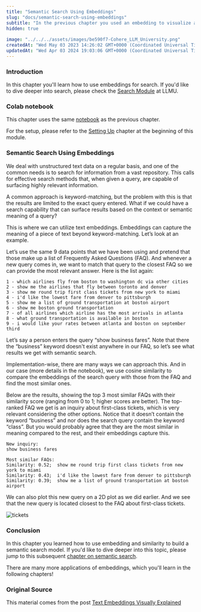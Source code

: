 ```yaml
---
title: "Semantic Search Using Embeddings"
slug: "docs/semantic-search-using-embeddings"
subtitle: "In the previous chapter you used an embedding to visualize a dataset of sentences. In this chapter, you'll learn how to use this embedding to search for the answer to a given query among the sentences in this dataset. Since the embedding takes semantics into account, this process is called _semantic search_. If you need a refresher, please check the <a target'_blank' href='/docs/semantic-search'>semantic search chapter</a> in Module 2."
hidden: true
 
image: "../../../assets/images/be590f7-Cohere_LLM_University.png"
createdAt: "Wed May 03 2023 14:26:02 GMT+0000 (Coordinated Universal Time)"
updatedAt: "Wed Apr 03 2024 19:03:06 GMT+0000 (Coordinated Universal Time)"
---
```

### Introduction

In this chapter you'll learn how to use embeddings for search. If you'd like to dive deeper into search, please check the [Search Module](https://cohere.com/llmu/what-is-semantic-search) at LLMU. 

### Colab notebook

This chapter uses the same [notebook](https://github.com/cohere-ai/cohere-developer-experience/blob/main/notebooks/llmu/Visualizing_Text_Embeddings.ipynb) as the previous chapter.

For the setup, please refer to the <a target="_blank" href="/docs/setting-up">Setting Up</a> chapter at the beginning of this module.

### Semantic Search Using Embeddings

We deal with unstructured text data on a regular basis, and one of the common needs is to search for information from a vast repository. This calls for effective search methods that, when given a query, are capable of surfacing highly relevant information.

A common approach is keyword-matching, but the problem with this is that the results are limited to the exact query entered. What if we could have a search capability that can surface results based on the context or semantic meaning of a query?

This is where we can utilize text embeddings. Embeddings can capture the meaning of a piece of text beyond keyword-matching. Let’s look at an example.

Let’s use the same 9 data points that we have been using and pretend that those make up a list of Frequently Asked Questions (FAQ). And whenever a new query comes in, we want to match that query to the closest FAQ so we can provide the most relevant answer. Here is the list again:

```
1 - which airlines fly from boston to washington dc via other cities
2 - show me the airlines that fly between toronto and denver
3 - show me round trip first class tickets from new york to miami
4 - i'd like the lowest fare from denver to pittsburgh
5 - show me a list of ground transportation at boston airport
6 - show me boston ground transportation
7 - of all airlines which airline has the most arrivals in atlanta
8 - what ground transportation is available in boston
9 - i would like your rates between atlanta and boston on september third
```

Let’s say a person enters the query “show business fares”. Note that there the “business” keyword doesn't exist anywhere in our FAQ, so let’s see what results we get with semantic search.

Implementation-wise, there are many ways we can approach this. And in our case (more details in the notebook), we use cosine similarity to compare the embeddings of the search query with those from the FAQ and find the most similar ones.

Below are the results, showing the top 3 most similar FAQs with their similarity score (ranging from 0 to 1; higher scores are better). The top-ranked FAQ we get is an inquiry about first-class tickets, which is very relevant considering the other options. Notice that it doesn’t contain the keyword “business” and nor does the search query contain the keyword “class”. But you would probably agree that they are the most similar in meaning compared to the rest, and their embeddings capture this.

```
New inquiry:
show business fares 

Most similar FAQs:
Similarity: 0.52;  show me round trip first class tickets from new york to miami
Similarity: 0.43;  i'd like the lowest fare from denver to pittsburgh
Similarity: 0.39;  show me a list of ground transportation at boston airport
```

We can also plot this new query on a 2D plot as we did earlier. And we see that the new query is located closest to the FAQ about first-class tickets.

<img src='../../../assets/images/289e8be-image.png' alt='tickets' />


### Conclusion

In this chapter you learned how to use embedding and similarity to build a semantic search model. If you'd like to dive deeper into this topic, please jump to this subsequent <a target="_blank" href="/docs/deeper-semantic-search">chapter on semantic search</a>.

There are many more applications of embeddings, which you'll learn in the following chapters!

### Original Source

This material comes from the post <a target="_blank" href="https://cohere.com/llmu/text-embeddings/">Text Embeddings Visually Explained</a>
